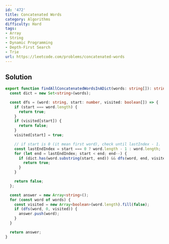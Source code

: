 ```yaml
---
id: '472'
title: Concatenated Words
category: Algorithms
difficulty: Hard
tags:
- Array
- String
- Dynamic Programming
- Depth-First Search
- Trie
url: https://leetcode.com/problems/concatenated-words
---
```


## Solution

```typescript filename="solution.ts" copy
export function findAllConcatenatedWordsInADict(words: string[]): string[] {
  const dict = new Set<string>(words);

  const dfs = (word: string, start: number, visited: boolean[]) => {
    if (start === word.length) {
      return true;
    }
    if (visited[start]) {
      return false;
    }
    visited[start] = true;

    // if start is 0 (it mean first word), check until lastIndex - 1.
    const lastEndIndex = start === 0 ? word.length - 1 : word.length;
    for (let end = lastEndIndex; start < end; end--) {
      if (dict.has(word.substring(start, end)) && dfs(word, end, visited)) {
        return true;
      }
    }

    return false;
  };

  const answer = new Array<string>();
  for (const word of words) {
    const visited = new Array<boolean>(word.length).fill(false);
    if (dfs(word, 0, visited)) {
      answer.push(word);
    }
  }

  return answer;
}
```


